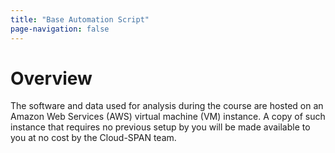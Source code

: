 ```yaml
---
title: "Base Automation Script"
page-navigation: false
---
```

# Overview

The software and data used for analysis during the course are hosted on an Amazon Web Services (AWS) virtual machine (VM) instance. A copy of such instance that requires no previous setup by you will be made available to you at no cost by the Cloud-SPAN team.
